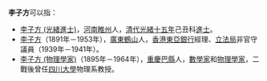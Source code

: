 '''李子方'''可以指：

* [[李子方_(光緒進士)|李子方 (光緒進士)]]，[[河南|河南]][[睢縣|睢州]]人，[[清代|清代]][[光緒十五年|光緒十五年]]己丑科[[進士|進士]]。
* [[李子方|李子方]]（1891年－1953年），[[廣東|廣東]][[鶴山|鶴山]]人，[[香港|香港]][[東亞銀行|東亞銀行]]經理、[[香港立法局|立法局]]非官守議員（1939年－1941年）。
* [[李子方_(物理學家)|李子方 (物理學家)]]（1895年－1964年），[[重慶|重慶]][[巴南區|巴縣]]人，[[數學家|數學家]]和[[物理學家|物理學家]]，二戰後曾任[[四川大學|四川大學]]物理系教授。

{{消歧義|G|Cat=三字李姓人名消歧義}}
